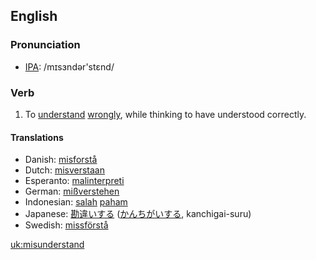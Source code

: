 ==English==
=== Pronunciation ===
*[[w:IPA|IPA]]: /mɪsɜndər'stεnd/

=== Verb ===
{{irregverb|'''to misunderstand'''|'''[[misunderstands]]'''|'''[[misunderstood]]'''|'''[[misunderstood]]'''|'''[[misunderstanding]]'''}}

# To [[understand]] [[wrongly]], while thinking to have understood correctly.

==== Translations ====
*Danish: [[misforstå]]
*Dutch: [[misverstaan]]
*Esperanto: [[malinterpreti]]
*German: [[mißverstehen]]
*Indonesian: [[salah]] [[paham]]
*Japanese: [[勘違い]]する ([[かんちがい]]する, kanchigai-suru)
*Swedish: [[missförstå]]

[[uk:misunderstand]]